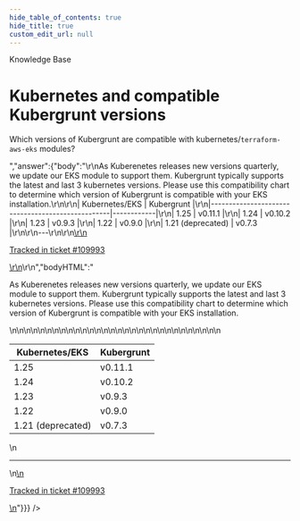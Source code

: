 ```yaml
---
hide_table_of_contents: true
hide_title: true
custom_edit_url: null
---
```



<head>
  <link rel="canonical" href="https://github.com/gruntwork-io/knowledge-base/discussions/684" />
</head>

<CenterLayout>
<span className="searchCategory">Knowledge Base</span>
<h1>Kubernetes and compatible Kubergrunt versions</h1>
<GitHub discussion={{"id":"D_kwDOF8slf84AS98P","number":684,"author":{"login":"pras111gw"},"title":"Kubernetes and compatible Kubergrunt versions","body":"Which versions of Kubergrunt are compatible with kubernetes/`terraform-aws-eks` modules?","bodyHTML":"<p dir=\"auto\">Which versions of Kubergrunt are compatible with kubernetes/<code class=\"notranslate\">terraform-aws-eks</code> modules?</p>","answer":{"body":"\r\nAs Kuberenetes releases new versions quarterly, we update our EKS module to support them. Kubergrunt typically supports the latest and last 3 kubernetes versions. Please use this compatibility chart to determine which version of Kubergrunt is compatible with your EKS installation.\r\n\r\n| Kubernetes/EKS                                   | Kubergrunt |\r\n|--------------------------------------------------|------------|\r\n| 1.25                                             | v0.11.1    |\r\n| 1.24                                             | v0.10.2    |\r\n| 1.23                                             | v0.9.3     |\r\n| 1.22                                             | v0.9.0     |\r\n| 1.21 (deprecated) | v0.7.3     |\r\n\r\n---\r\n\r\n<ins datetime=\"2023-03-16T23:07:34Z\">\r\n  <p><a href=\"https://support.gruntwork.io/hc/requests/109993\">Tracked in ticket #109993</a></p>\r\n</ins>\r\n","bodyHTML":"<p dir=\"auto\">As Kuberenetes releases new versions quarterly, we update our EKS module to support them. Kubergrunt typically supports the latest and last 3 kubernetes versions. Please use this compatibility chart to determine which version of Kubergrunt is compatible with your EKS installation.</p>\n<table role=\"table\">\n<thead>\n<tr>\n<th>Kubernetes/EKS</th>\n<th>Kubergrunt</th>\n</tr>\n</thead>\n<tbody>\n<tr>\n<td>1.25</td>\n<td>v0.11.1</td>\n</tr>\n<tr>\n<td>1.24</td>\n<td>v0.10.2</td>\n</tr>\n<tr>\n<td>1.23</td>\n<td>v0.9.3</td>\n</tr>\n<tr>\n<td>1.22</td>\n<td>v0.9.0</td>\n</tr>\n<tr>\n<td>1.21 (deprecated)</td>\n<td>v0.7.3</td>\n</tr>\n</tbody>\n</table>\n<hr>\n<ins datetime=\"2023-03-16T23:07:34Z\">\n  <p dir=\"auto\"><a href=\"https://support.gruntwork.io/hc/requests/109993\" rel=\"nofollow\">Tracked in ticket #109993</a></p>\n</ins>"}}} />

</CenterLayout>
  

<!-- ##DOCS-SOURCER-START
{
  "sourcePlugin": "github-discussions",
  "hash": "f4d9182a14fe55ed47300fac4e497670"
}
##DOCS-SOURCER-END -->
